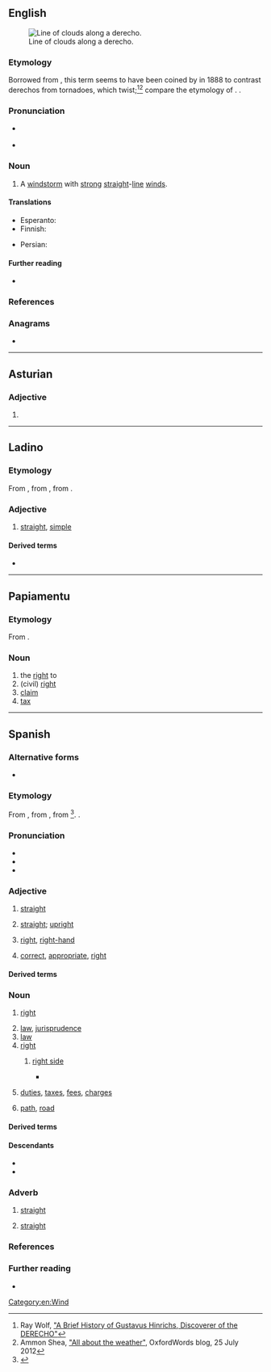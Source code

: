 ==English==
[[File:DangerousShelfCloud.jpg|thumb|Line of clouds along a derecho.]]

===Etymology===
Borrowed from {{bor|en|es|derecho||straight}}, this term seems to have been coined by {{w|Gustavus Detlef Hinrichs}} in 1888 to contrast derechos from tornadoes, which twist;<ref>Ray Wolf, [http://www.crh.noaa.gov/dvn/?n=hinrichs "A Brief History of Gustavus Hinrichs, Discoverer of the DERECHO"]</ref><ref>Ammon Shea, [http://blog.oxforddictionaries.com/2012/07/all-about-the-weather/ "All about the weather"], OxfordWords blog, 25 July 2012</ref> compare the etymology of {{m|en|tornado}}. {{doublet|en|direct}}.

===Pronunciation===
* {{a|US}} {{IPA|en|/dəˈɹeɪ.t͡ʃoʊ/}}
* {{audio|en|En-us-derecho.ogg|Audio (US)}}

===Noun===
{{en-noun}}

# {{lb|en|meteorology|US}} A [[windstorm]] with [[strong]] [[straight]]-[[line]] [[wind]]s.

====Translations====
{{trans-top|windstorm with strong straight-line winds}}
* Esperanto: {{t|eo|dereĉo}}
* Finnish: {{t|fi|syöksyvirtausparvi|s}}
{{trans-mid}}
* Persian: {{t+|fa|دِرِچو|tr=derecho}}
{{trans-bottom}}

====Further reading====
* {{pedia|derecho}}

===References===
<references/>

===Anagrams===
* {{anagrams|en|a=cdeehor|chordee|cohered|heredoc|ochered}}

[[Category:en:Wind]]

----

==Asturian==

===Adjective===
{{head|ast|adjective form}}

# {{inflection of|ast|derechu||n}}

----

==Ladino==

===Etymology===
From {{inh|lad|osp|-}}, from {{inh|lad|VL.|*dērēctus}}, from {{inh|lad|la|dīrectus}}.

===Adjective===
{{lad-adj|f=derecha}}

# [[straight]], [[simple]]

====Derived terms====
* {{l|lad|enderechar|sc=Latn}}

----

==Papiamentu==

===Etymology===
From {{der|pap|es|derecho}}.

===Noun===
{{head|pap|noun}}

# the [[right]] to
# (civil) [[right]]
# [[claim]]
# [[tax]]

----

==Spanish==

===Alternative forms===
* {{alter|es|drecho||obsolete|regional}}

===Etymology===
From {{inh|es|osp|-}}, from {{inh|es|VL.|*dērēctus}}, from {{inh|es|la|dīrectus}}<ref>{{R:es:DCECH}}</ref>. {{doublet|es|directo}}.

===Pronunciation===
{{es-IPA}}
* {{hyphenation|es|de|re|cho}}
* {{audio|es|es-derecho.ogg|Audio}}
* {{rhymes|es|etʃo|s=3}}

===Adjective===
{{es-adj}}

# [[straight]] {{gloss|not crooked or bent; having a constant direction throughout its length}}
#: {{syn|es|recto}}
# [[straight]]; [[upright]] {{gloss|perfectly horizontal or vertical; not diagonal or oblique}}
#: {{uxi|es|sentarse '''derecho'''|to sit '''upright'''}}
# [[right]], [[right-hand]] {{gloss|designating the side of the body which is positioned to the east if one is facing north}}
#: {{uxi|es|la mano '''derecha'''|the right '''hand'''}}
# [[correct]], [[appropriate]], [[right]]

====Derived terms====
{{der3|es
|brazo derecho
|buey viejo surco derecho
|derecha
|derechura
|hecho y derecho
|mano derecha
|ojito derecho
|ojo derecho}}

===Noun===
{{es-noun|m}}

# [[right]] {{gloss|a legal, just or moral entitlement}}
#: {{uxi|es|el '''derecho''' al voto|the right to vote}}
#: {{uxi|es|[[derechos humanos|'''derechos''' humanos]]|human rights}}
# [[law]], [[jurisprudence]] {{gloss|the study of laws}}
# [[law]] {{gloss|the profession of dealing with laws (as lawyers, judges, etc.)}}
# [[right]] {{gloss|the outward or most finished surface, as of a coin, piece of cloth, a carpet, etc.}}
## {{lb|es|textiles}} [[right side]] {{gloss|The side of a fabric that is intended to face outward on a finished project}}
##* {{quote-book|es|author=Juliana Vaquero González|title=Planchado y arreglo de ropa en alojamientos|year=2014|publisher=Ideaspropias Editorial|page=163|pageurl=https://books.google.com/books?id=QGv6CAAAQBAJ&pg=PA163&dq=%22el+derecho%22+tela&hl=&cd=8&source=gbs_api#v=onepage&q=%22el%20derecho%22%20tela&f=false|isbn=978-84-9839-489-4|passage=Las puntadas que se realizan no deben traspasar la tela y, por lo tanto, no debe verse por el '''derecho'''.
|t=The stitches made should not go through the fabric, and, therefore, should not be seen on the '''right side'''.}}
# {{lb|es|in the plural}} [[duties]], [[tax]]es, [[fee]]s, [[charge]]s
# {{lb|es|rare}} [[path]], [[road]]
#: {{syn|es|sendero|camino}}

====Derived terms====
{{der3|es
|amiga con derecho a roce
|amiga con derechos
|amigo con derecho a roce
|amigo con derechos
|amistad con derechos
|derecho civil
|derecho de familia
|derecho de pernada
|derecho exclusivo
|derecho humano
|derecho marítimo
|derecho penal
|derecho privado
|derechos de autor
|derechos humanos
|derechos sucesorios
|Estado de derecho
|no hay derecho
|[[derecho canónico]] ("canon law")
}}

====Descendants====
* {{desc|bor=1|en|derecho}}
* {{desc|bor=1|pap|derecho|drechi}}

===Adverb===
{{es-adv}}

# [[straight]] {{gloss|of a direction relative to the subject, precisely; as if following a direct line}}
#: {{syn|es|recto}}
#: {{uxi|es|Sigue '''derecho'''.|Keep going ['''straight'''].}}
# [[straight]] {{gloss|directly; without pause, delay or detour}}
#: {{syn|es|directamente}}

===References===
<references/>

===Further reading===
* {{R:es:DRAE}}

{{C|es|Directions}}

{{C|es|Law}}
